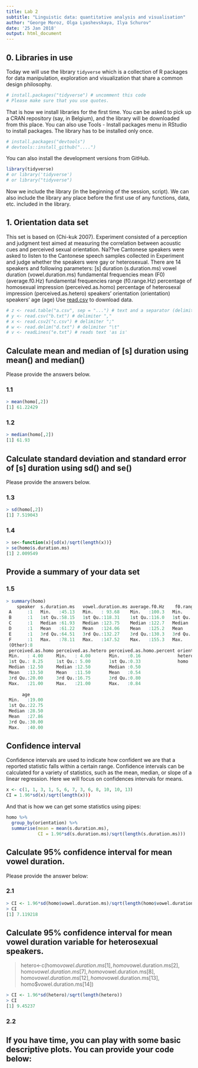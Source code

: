 ---
title: Lab 2
subtitle: "Linguistic data: quantitative analysis and visualisation"
author: "George Moroz, Olga Lyashevskaya, Ilya Schurov"
date: '25 Jan 2018'
output: html_document
---

## 0. Libraries in use
Today we will use the library `tidyverse` which is a collection of R packages for data manipulation, exploration and visualization that share a common design philosophy. 

```{r library1}
# install.packages("tidyverse") # uncomment this code
# Please make sure that you use quotes.
```
That is how we install libraries for the first time. You can be asked to pick up a CRAN repository (say, in Belgium), and the library will be downloaded from this place.
You can also use Tools - Install packages menu in RStudio to install packages.
The library has to be installed only once.

```{r library2}
# install.packages("devtools") 
# devtools::install_github("....")
```
You can also install the development versions from GitHub.

```{r eval = FALSE}
library(tidyverse) 
# or library('tidyverse')
# or library("tidyverse")
```

Now we include the library (in the beginning of the session, script). We can also include the library any place before the first use of any functions, data, etc. included in the library.

## 1. Orientation data set
This set is based on (Chi-kuk 2007). Experiment consisted of a perception and judgment test aimed at measuring the correlation between acoustic cues and perceived sexual orientation. Na??ve Cantonese speakers were asked to listen to the Cantonese speech samples collected in Experiment and judge whether the speakers were gay or heterosexual. There are 14 speakers and following parameters:
    [s] duration (s.duration.ms)
    vowel duration (vowel.duration.ms)
    fundamental frequencies mean (F0) (average.f0.Hz)
    fundamental frequencies range (f0.range.Hz)
    percentage of homosexual impression (perceived.as.homo)
    percentage of heterosexal impression (perceived.as.hetero)
    speakers' orientation (orientation)
    speakers' age (age)
Use [read.csv]("http://goo.gl/Zjr9aF") to download data.
```{r read data set}
# z <- read.table("a.csv", sep = "...") # text and a separator (delimiter) type, eg. sep="\t", sep=";" 
# y <- read.csv("b.txt") # delimiter ","
# x <- read.csv2("c.csv") # delimiter ";"
# w <- read.delim("d.txt") # delimiter "\t"
# v <- readLines("e.txt") # reads text 'as is'
```

## Calculate mean and median of [s] duration using mean() and median()
Please provide the answers below.  

### 1.1
```{r}
> mean(homo[,2])
[1] 61.22429
```

### 1.2  
```{r}
> median(homo[,2])
[1] 61.93
```

## Calculate standard deviation and standard error of [s] duration using sd() and se()
Please provide the answers below.

### 1.3  
```{r}
> sd(homo[,2])
[1] 7.519043
```

### 1.4  
```{r}
> se<-function(x){sd(x)/sqrt(length(x))}
> se(homo$s.duration.ms)
[1] 2.009549
```

## Provide a summary of your data set

### 1.5  
```{r}
> summary(homo)
    speaker  s.duration.ms   vowel.duration.ms average.f0.Hz    f0.range.Hz    
 A      :1   Min.   :45.13   Min.   : 93.68    Min.   :100.3   Min.   : 37.40  
 B      :1   1st Qu.:58.15   1st Qu.:118.31    1st Qu.:116.0   1st Qu.: 53.30  
 C      :1   Median :61.93   Median :123.75    Median :122.7   Median : 73.20  
 D      :1   Mean   :61.22   Mean   :124.06    Mean   :125.2   Mean   : 76.66  
 E      :1   3rd Qu.:64.51   3rd Qu.:132.27    3rd Qu.:130.3   3rd Qu.:102.53  
 F      :1   Max.   :78.11   Max.   :147.52    Max.   :155.3   Max.   :118.20  
 (Other):8                                                                     
 perceived.as.homo perceived.as.hetero perceived.as.homo.percent orientation
 Min.   : 4.00     Min.   : 4.00       Min.   :0.16              hetero:7   
 1st Qu.: 8.25     1st Qu.: 5.00       1st Qu.:0.33              homo  :7   
 Median :12.50     Median :12.50       Median :0.50                         
 Mean   :13.50     Mean   :11.50       Mean   :0.54                         
 3rd Qu.:20.00     3rd Qu.:16.75       3rd Qu.:0.80                         
 Max.   :21.00     Max.   :21.00       Max.   :0.84                         
                                                                            
      age       
 Min.   :19.00  
 1st Qu.:22.75  
 Median :28.50  
 Mean   :27.86  
 3rd Qu.:30.00  
 Max.   :40.00  
```

## Confidence interval
Confidence intervals are used to indicate how confident we are that a reported statistic falls within a certain range. Confidence intervals can be calculated for a variety of statistics, such as the mean, median, or slope of a linear regression. Here we will focus on confidences intervals for means.  
```{r eval = FALSE}
x <- c(1, 1, 3, 1, 5, 6, 7, 3, 6, 8, 10, 10, 13)
CI = 1.96*sd(x)/sqrt(length(x)))
```

And that is how we can get some statistics using pipes:  
```{r eval = FALSE}
homo %>% 
  group_by(orientation) %>%
  summarise(mean = mean(s.duration.ms),
            CI = 1.96*sd(s.duration.ms)/sqrt(length(s.duration.ms)))
```

## Calculate 95% confidence interval for mean vowel duration.
Please provide the answer below:

### 2.1  
```{r}
> CI <- 1.96*sd(homo$vowel.duration.ms)/sqrt(length(homo$vowel.duration.ms))
> CI
[1] 7.119218
```

## Calculate 95% confidence interval for mean vowel duration variable for heterosexual speakers.
> hetero<-c(homo$vowel.duration.ms[1], homo$vowel.duration.ms[2], homo$vowel.duration.ms[7], homo$vowel.duration.ms[8], homo$vowel.duration.ms[12], homo$vowel.duration.ms[13], homo$vowel.duration.ms[14])
```{r}
> CI <- 1.96*sd(hetero)/sqrt(length(hetero))
> CI
[1] 9.45237
```

### 2.2  

## If you have time, you can play with some basic descriptive plots. You can provide your code below:  

```{r}
```
